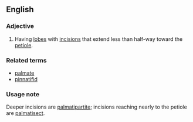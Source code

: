 ==English==
===Adjective===
{{en-adj|-}}
# {{botany}} {{qualifier|leaves}} Having [[lobe]]s with [[incision]]s that extend less than half-way toward the [[petiole]].

===Related terms===
*[[palmate]]
*[[pinnatifid]]

===Usage note===
Deeper incisions are [[palmatipartite]]; incisions reaching nearly to the petiole are [[palmatisect]].
